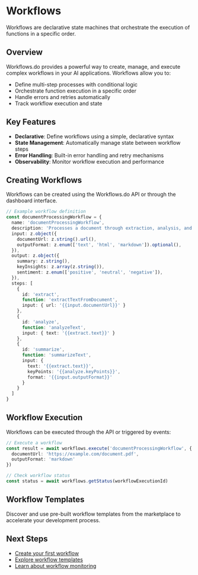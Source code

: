 # Workflows

Workflows are declarative state machines that orchestrate the execution of functions in a specific order.

## Overview

Workflows.do provides a powerful way to create, manage, and execute complex workflows in your AI applications. Workflows allow you to:

- Define multi-step processes with conditional logic
- Orchestrate function execution in a specific order
- Handle errors and retries automatically
- Track workflow execution and state

## Key Features

- **Declarative**: Define workflows using a simple, declarative syntax
- **State Management**: Automatically manage state between workflow steps
- **Error Handling**: Built-in error handling and retry mechanisms
- **Observability**: Monitor workflow execution and performance

## Creating Workflows

Workflows can be created using the Workflows.do API or through the dashboard interface.

```typescript
// Example workflow definition
const documentProcessingWorkflow = {
  name: 'documentProcessingWorkflow',
  description: 'Processes a document through extraction, analysis, and summarization',
  input: z.object({
    documentUrl: z.string().url(),
    outputFormat: z.enum(['text', 'html', 'markdown']).optional(),
  }),
  output: z.object({
    summary: z.string(),
    keyInsights: z.array(z.string()),
    sentiment: z.enum(['positive', 'neutral', 'negative']),
  }),
  steps: [
    {
      id: 'extract',
      function: 'extractTextFromDocument',
      input: { url: '{{input.documentUrl}}' }
    },
    {
      id: 'analyze',
      function: 'analyzeText',
      input: { text: '{{extract.text}}' }
    },
    {
      id: 'summarize',
      function: 'summarizeText',
      input: { 
        text: '{{extract.text}}', 
        keyPoints: '{{analyze.keyPoints}}',
        format: '{{input.outputFormat}}'
      }
    }
  ]
}
```

## Workflow Execution

Workflows can be executed through the API or triggered by events:

```typescript
// Execute a workflow
const result = await workflows.execute('documentProcessingWorkflow', {
  documentUrl: 'https://example.com/document.pdf',
  outputFormat: 'markdown'
})

// Check workflow status
const status = await workflows.getStatus(workflowExecutionId)
```

## Workflow Templates

Discover and use pre-built workflow templates from the marketplace to accelerate your development process.

## Next Steps

- [Create your first workflow](/ai/workflows/create)
- [Explore workflow templates](/ai/workflows/templates)
- [Learn about workflow monitoring](/ai/workflows/monitoring)